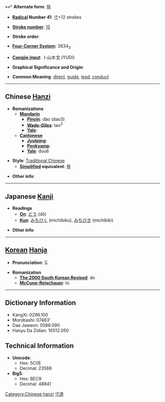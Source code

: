 »»* '''Alternate form''': [[导]]

* '''[[Wiktionary:Chinese radical index| Radical]] Number 41''': [[Wiktionary:Chinese radical index 寸|寸]]+12 strokes

* '''[[Wiktionary:Chinese total strokes index|Stroke number]]''': [[Wiktionary:Chinese total strokes index 15|15]]

* '''Stroke order''': 

* '''[[Wiktionary:Chinese four corner index|Four-Corner System]]''': 3834<sub>3</sub>

* '''[[Wiktionary:Chinese Cangjie index|Cangjie input]]''': 卜山木戈 (YUDI)

* '''Graphical Significance and Origin''': 

* '''Common Meaning''': [[direct]], [[guide]], [[lead]], [[conduct]]

----

== Chinese [[Hanzi]] ==

* '''Romanizations'''
** '''[[Mandarin]]'''
*** '''[[Pinyin]]''': dǎo (dao3)
*** '''[[Wade-Giles]]''': tao<sup>3</sup>
*** '''[[Yale]]''': 
** '''[[Cantonese]]'''
*** '''[[Jyutping]]''':
*** '''[[Penkyamp]]''': 
*** '''[[Yale]]''': dou6

* '''Style''': [[Traditional Chinese]] 
** '''[[Simplified Chinese|Simplified]] equivalent''': [[导]]

* '''Other info''': 

----

== Japanese [[Kanji]] ==

* '''Readings'''
** '''[[On]]''': [[どう]] (dō)
** '''[[Kun]]''': [[みちびく]] (michibiku), [[みちびき]] (michibiki)

* '''Other info''':  

----

== [[Korean]] [[Hanja]] ==

* '''Pronunciation''': 도

* '''Romanization'''
** '''[[The 2000 South Korean Revised Romanization|The 2000 South Korean Revised]]''': do
** '''[[McCune-Reischauer]]''': to

----

== Dictionary Information ==

* KangXi: 0296.100
* Morobashi: 07463'
* Dae Jaweon: 0586.090
* Hanyu Da Zidian: 10512.050

== Technical Information ==

* '''Unicode''':
** Hex: 5C0E
** Decimal: 23566
* '''Big5''':
** Hex: BEC9
** Decimal: 48841

[[Category:Chinese hanzi]]
[[Category:Japanese kanji|寸道]]